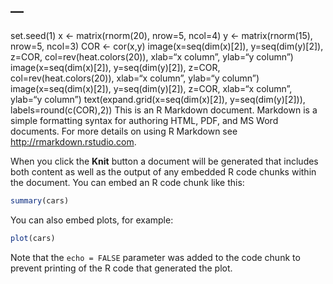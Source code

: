 ---
---
set.seed(1)
x <- matrix(rnorm(20), nrow=5, ncol=4)
y <- matrix(rnorm(15), nrow=5, ncol=3)
COR <- cor(x,y)
image(x=seq(dim(x)[2]), y=seq(dim(y)[2]), z=COR, col=rev(heat.colors(20)), xlab="x column", ylab="y column")
image(x=seq(dim(x)[2]), y=seq(dim(y)[2]), z=COR, col=rev(heat.colors(20)), xlab="x column", ylab="y column")
image(x=seq(dim(x)[2]), y=seq(dim(y)[2]), z=COR, xlab="x column", ylab="y column")
text(expand.grid(x=seq(dim(x)[2]), y=seq(dim(y)[2])), labels=round(c(COR),2))
This is an R Markdown document. Markdown is a simple formatting syntax for authoring HTML, PDF, and MS Word documents. For more details on using R Markdown see <http://rmarkdown.rstudio.com>.

When you click the **Knit** button a document will be generated that includes both content as well as the output of any embedded R code chunks within the document. You can embed an R code chunk like this:

```r
summary(cars)
```

You can also embed plots, for example:

```r
plot(cars)
```

Note that the `echo = FALSE` parameter was added to the code chunk to prevent printing of the R code that generated the plot.
